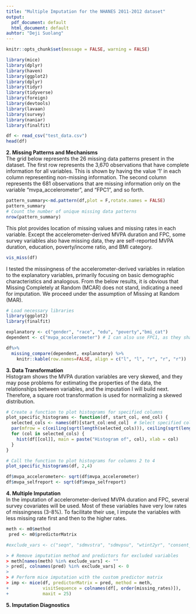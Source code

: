 ```yaml
---
title: "Multiple Imputation for the NHANES 2011-2012 dataset"
output:
  pdf_document: default
  html_document: default
auhtor: "Deji Suolang"
---
```


```r
knitr::opts_chunk$set(message = FALSE, warning = FALSE)
```

```r
library(mice)
library(dplyr)
library(haven)
library(ggplot2)
library(dplyr)
library(tidyr)
library(tidyverse)
library(foreign)
library(devtools)
library(lavaan)
library(survey)
library(naniar)
library(finalfit)
```

```r
df <- read_csv("test_data.csv")
head(df)
```

**2. Missing Patterns and Mechanisms**\
The grid below represents the 26 missing data patterns present in the dataset. The first row represents the 3,670 observations that have complete information for all variables. This is shown by having the value ‘1’ in each column representing non-missing information. The second column represents the 681 observations that are missing information only on the variable "mvpa_accelerometer", and "FPC1", and so forth.
```r
pattern_summary<-md.pattern(df,plot = F,rotate.names = FALSE)
pattern_summary
# Count the number of unique missing data patterns
nrow(pattern_summary)
```
This plot provides location of missing values and missing rates in each variable. Except the accelerometer-derived MVPA duration and FPC, some survey variables also have missing data, they are self-reported MVPA duration, education, poverty/income ratio, and BMI category.
```r
vis_miss(df)
```
I tested the missingness of the accelerometer-derived variables in relation to the explanatory variables, primarily focusing on basic demographic characteristics and analogous. From the below results, it is obvious that Missing Completely at Random (MCAR) does not stand, indicating a need for imputation. We proceed under the assumption of Missing at Random (MAR).
```r
# Load necessary libraries
library(ggplot2)
library(finalfit)

explanatory <- c("gender", "race", "edu", "poverty","bmi_cat")
dependent <- c("mvpa_accelerometer") # I can also use FPC1, as they share the same missing mechanism

df%>% 
  missing_compare(dependent, explanatory) %>% 
    knitr::kable(row.names=FALSE, align = c("l", "l", "r", "r", "r"))
```

**3. Data Transformation**\
Histogram shows the MVPA duration variables are very skewed, and they may pose problems for estimating the properties of the data, the relationships between variables, and the imputation I will build next. Therefore, a square root transformation is used for normalizing a skewed distribution.
```r
# Create a function to plot histograms for specified columns
plot_specific_histograms <- function(df, start_col, end_col) {
  selected_cols <- names(df)[start_col:end_col]  # Select specified columns
  par(mfrow = c(ceiling(sqrt(length(selected_cols))), ceiling(sqrt(length(selected_cols)))))
  for (col in selected_cols) {
    hist(df[[col]], main = paste("Histogram of", col), xlab = col)
  }
}

# Call the function to plot histograms for columns 2 to 4
plot_specific_histograms(df, 2,4)
```
```r
df$mvpa_accelerometer<- sqrt(df$mvpa_accelerometer)
df$mvpa_selfreport <- sqrt(df$mvpa_selfreport)
```

**4. Multiple Imputation**\
In the imputation of accelerometer-derived MVPA duration and FPC, several survey covariates will be used. Most of these variables have very low rates of missingness (3-8%). To facilitate their use, I impute the variables with less missing rate first and then to the higher rates. 
```r
meth <- m0$method
 pred <- m0$predictorMatrix

#exclude_vars <- c("seqn", "sdmvstra", "sdmvpsu", "wtint2yr", "consent_status", "hypertension", "heartdiseases", "diabetes", "mvpa_accelerometer", "FPC1")

> # Remove imputation method and predictors for excluded variables
> meth[names(meth) %in% exclude_vars] <- ""
> pred[, colnames(pred) %in% exclude_vars] <- 0
> 
> # Perform mice imputation with the custom predictor matrix
> imp <- mice(df, predictorMatrix = pred, method = meth, 
+             visitSequence = colnames(df[, order(missing_rates)]),
+             maxit = 25)  
```

**5. Imputation Diagnostics**\
```r
```
